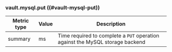 ### vault.mysql.put ((#vault-mysql-put))

Metric type | Value | Description
----------- | ----- | -----------
summary     | ms    | Time required to complete a `PUT` operation against the MySQL storage backend